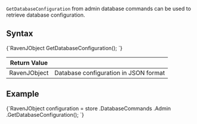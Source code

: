 
`GetDatabaseConfiguration` from admin database commands can be used to retrieve database configuration.

## Syntax

<TabItem value="database_configuration_1" label="database_configuration_1">
<CodeBlock language="csharp">
{`RavenJObject GetDatabaseConfiguration();
`}
</CodeBlock>
</TabItem>

| Return Value | |
| ------------- | ----- |
| RavenJObject | Database configuration in JSON format |

## Example

<TabItem value="database_configuration_2" label="database_configuration_2">
<CodeBlock language="csharp">
{`RavenJObject configuration = store
	.DatabaseCommands
	.Admin
	.GetDatabaseConfiguration();
`}
</CodeBlock>
</TabItem>


